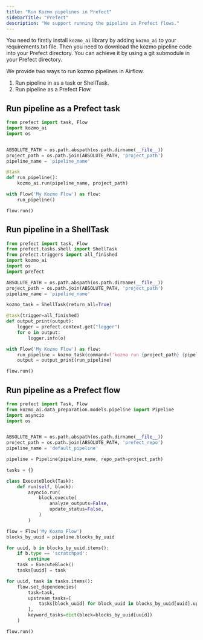 ```yaml
---
title: "Run Kozmo pipelines in Prefect"
sidebarTitle: "Prefect"
description: "We support running the pipeline in Prefect flows."
---
```


You need to firstly install `kozmo_ai` library by adding `kozmo_ai` to your
requirements.txt file. Then you need to download the kozmo pipeline code into
your Prefect directory. You can achieve it by using a git submodule in your
Prefect directory.

We provide two ways to run kozmo pipelines in Airflow.

1. Run pipeline in as a task or ShellTask.
2. Run pipeline as a Prefect Flow.

## Run pipeline as a Prefect task

```python Example code
from prefect import task, Flow
import kozmo_ai
import os


ABSOLUTE_PATH = os.path.abspath(os.path.dirname(__file__))
project_path = os.path.join(ABSOLUTE_PATH, 'project_path')
pipeline_name = 'pipeline_name'

@task
def run_pipeline():
    kozmo_ai.run(pipeline_name, project_path)

with Flow('My Kozmo Flow') as flow:
    run_pipeline()

flow.run()
```

## Run pipeline in a ShellTask

```python Example code
from prefect import task, Flow
from prefect.tasks.shell import ShellTask
from prefect.triggers import all_finished
import kozmo_ai
import os
import prefect

ABSOLUTE_PATH = os.path.abspath(os.path.dirname(__file__))
project_path = os.path.join(ABSOLUTE_PATH, 'project_path')
pipeline_name = 'pipeline_name'

kozmo_task = ShellTask(return_all=True)

@task(trigger=all_finished)
def output_print(output):
    logger = prefect.context.get("logger")
    for o in output:
        logger.info(o)

with Flow('My Kozmo Flow') as flow:
    run_pipeline = kozmo_task(command=f'kozmo run {project_path} {pipeline_name}')
    output = output_print(run_pipeline)

flow.run()
```

## Run pipeline as a Prefect flow

```python Example code
from prefect import Task, Flow
from kozmo_ai.data_preparation.models.pipeline import Pipeline
import asyncio
import os


ABSOLUTE_PATH = os.path.abspath(os.path.dirname(__file__))
project_path = os.path.join(ABSOLUTE_PATH, 'prefect_repo')
pipeline_name = 'default_pipeline'

pipeline = Pipeline(pipeline_name, repo_path=project_path)

tasks = {}

class ExecuteBlock(Task):
    def run(self, block):
        asyncio.run(
            block.execute(
                analyze_outputs=False,
                update_status=False,
            )
        )

flow = Flow('My Kozmo Flow')
blocks_by_uuid = pipeline.blocks_by_uuid

for uuid, b in blocks_by_uuid.items():
    if b.type == 'scratchpad':
        continue
    task = ExecuteBlock()
    tasks[uuid] = task

for uuid, task in tasks.items():
    flow.set_dependencies(
        task=task,
        upstream_tasks=[
            tasks[block_uuid] for block_uuid in blocks_by_uuid[uuid].upstream_block_uuids
        ],
        keyword_tasks=dict(block=blocks_by_uuid[uuid])
    )

flow.run()
```
